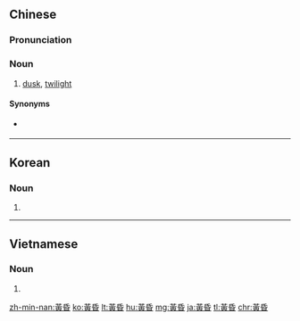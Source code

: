 {{also|黄昏}}
==Chinese==
{{zh-forms|s=黄昏}}

===Pronunciation===
{{zh-pron
|m=huánghūn
|ma=Zh-huánghun.ogg
|c=wong4 fan1
|mn=hông-hun
|cat=n
}}

===Noun===
{{zh-noun}}

# [[dusk]], [[twilight]]

====Synonyms====
{{zh-dial|傍晚}}
* {{qualifier|archaic}} {{zh-l|曫}}

{{zh-cat|Intermediate}}

----

==Korean==
{{ko-hanjatab}}

===Noun===
{{ko-noun|hj|hangeul=황혼}}

# {{hanja form of|황혼|sunset}}

----

==Vietnamese==
{{vi-hantutab}}

===Noun===
{{vi-hantu}}

# {{han tu form of|hoàng hôn|[[dusk]]}}

[[zh-min-nan:黃昏]]
[[ko:黃昏]]
[[lt:黃昏]]
[[hu:黃昏]]
[[mg:黃昏]]
[[ja:黃昏]]
[[tl:黃昏]]
[[chr:黃昏]]